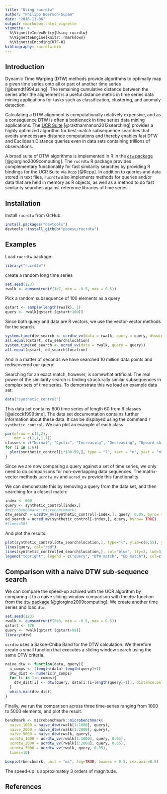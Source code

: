 ---
title: "Using rucrdtw"
author: "Philipp Boersch-Supan"
date: "2016-11-06"
output: rmarkdown::html_vignette
vignette: >
  %\VignetteIndexEntry{Using rucrdtw}
  %\VignetteEngine{knitr::rmarkdown}
  %\VignetteEncoding{UTF-8}
bibliography: rucrdtw.bib
---

## Introduction
Dynamic Time Warping (DTW) methods provide algorithms to optimally map a given time series onto all or part of another time series [@berndt1994using]. The remaining cumulative distance between the series after the alignement is a useful distance metric in time series data mining applications for tasks such as classification, clustering, and anomaly detection. 

Calculating a DTW alignment is computationally relatively expensive, and as a consequence DTW is often a bottleneck in time series data mining applications. The [UCR Suite](http://www.cs.ucr.edu/~eamonn/UCRsuite.html) [@rakthanmanon2012searching] provides a highly optimized algorithm for best-match subsequence searches that avoids unnecessary distance computations and thereby enables fast DTW and Euclidean Distance queries even in data sets containing trillions of observations.
  
  A broad suite of DTW algorithms is implemented in R in the [`dtw` package](https://CRAN.R-project.org/package=dtw) [@giorgino2009computing]. The `rucrdtw` R package provides complementary functionality for fast similarity searches by providing R bindings for the UCR Suite via `Rcpp` [@Rcpp]. In addition to queries and data stored in text files, `rucrdtw` also implements methods for queries and/or data that are held in memory as R objects, as well as a method to do fast similarity searches against reference libraries of time series.

## Installation
Install `rucrdtw` from GitHub:

```{r eval=FALSE}
install.packages("devtools")
devtools::install_github("pboesu/rucrdtw")
```

## Examples

Load `rucrdtw` package:
```{r}
library("rucrdtw")
```


create a random long time series
```{r random-walk}
set.seed(123)
rwalk <- cumsum(runif(1e7, min = -0.5, max = 0.5))
```
Pick a random subsequence of 100 elements as a query
```{r rw-query}
qstart <- sample(length(rwalk), 1)
query <- rwalk[qstart:(qstart+100)]
```
Since both query and data are R vectors, we use the vector-vector methods for the search.
```{r rw-search}
system.time(dtw_search <- ucrdtw_vv(data = rwalk, query = query, dtwwindow = 0.05))
all.equal(qstart, dtw_search$location)
system.time(ed_search <- ucred_vv(data = rwalk, query = query))
all.equal(qstart, ed_search$location)
```
And in a matter of seconds we have searched 10 million data points and rediscovered our query!

Searching for an exact match, however, is somewhat artificial. The real power of the similarity search is finding structurally similar subsequences in complex sets of time series. To demonstrate this we load an example data set:

```{r load-data}
data("synthetic_control")
```

This data set contains 600 time series of length 60 from 6 classes [@alcock1999time]. The data set documentation contains further information about these data. It can be displayed using the command `?synthetic_control`. We can plot an example of each class 

```{r plot-examples, fig.width=6}
par(mfrow = c(3,2),
    mar = c(1,1,1,1))
classes = c("Normal", "Cyclic", "Increasing", "Decreasing", "Upward shift", "Downward shift")
for (i in 1:6){
  plot(synthetic_control[i*100-99,], type = "l", xaxt = "n", yaxt = "n", ylab="", xlab = "", bty="n", main=classes[i])
}
```

Since we are now comparing a query against a set of time series, we only need to do comparisons for non-overlapping data sequences. The matrix-vector methods `ucrdtw_mv` and `ucred_mv` provide this functionality.

We can demonstrate this by removing a query from the data set, and then searching for a closest match:
```{r, echo=TRUE, message=TRUE, warning=TRUE}
index <- 600
query <- synthetic_control[index,]
#microbenchmark::microbenchmark(
dtw_search = ucrdtw_mv(synthetic_control[-index,], query, 0.05, byrow = TRUE)
ed_search = ucred_mv(synthetic_control[-index,], query, byrow= TRUE)
#times=50)
```
And plot the results:
```{r plot-search, fig.width=6}
plot(synthetic_control[dtw_search$location,], type="l", ylim=c(0,55), ylab="")
lines(query, col="red")
lines(synthetic_control[ed_search$location,], col="blue", lty=3, lwd=3)
legend("topright", legend = c("query", "DTW match", "ED match"), col=c("red", "black", "blue"), lty=c(1,1,3), bty="n")
```

## Comparison with a naive DTW sub-sequence search
We can compare the speed-up achived with the UCR algorithm by comparing it to a naive sliding-window comparison with the `dtw` function from the [`dtw` package](https://CRAN.R-project.org/package=dtw) [@giorgino2009computing]. We create another time series and load `dtw`.

```{r dtw-comparison}
set.seed(123)
rwalk <- cumsum(runif(5e3, min = -0.5, max = 0.5))
qstart <- 876
query <- rwalk[qstart:(qstart+99)]
library(dtw)
```
`ucrdtw` uses a Sakoe-Chiba Band for the DTW calculation. We therefore create a small function that executes a sliding window search using the same DTW criteria.

```{r naive-function}
naive_dtw <- function(data, query){
  n_comps <- (length(data)-length(query)+1)
  dtw_dist <- numeric(n_comps)
  for (i in 1:n_comps){
    dtw_dist[i] <- dtw(query, data[i:(i+length(query)-1)], distance.only = TRUE, window.type="sakoechiba", window.size=5)$distance
  }
  which.min(dtw_dist)
}
```

Finally, we run the comparison across three time-series ranging from 1000 to 5000 elements, and plot the result.
```{r run-benchmark, fig.width=6}
benchmark <- microbenchmark::microbenchmark(
  naive_1000 = naive_dtw(rwalk[1:1000], query),
  naive_2000 = naive_dtw(rwalk[1:2000], query),
  naive_5000 = naive_dtw(rwalk, query),
  ucrdtw_1000 = ucrdtw_vv(rwalk[1:1000], query, 0.05),
  ucrdtw_2000 = ucrdtw_vv(rwalk[1:2000], query, 0.05),
  ucrdtw_5000 = ucrdtw_vv(rwalk, query, 0.05),
  times=10)

boxplot(benchmark, unit = "ms", log=TRUE, boxwex = 0.5, cex.axis=0.8)
```

The speed-up is approximately 3 orders of magnitude.

## References
